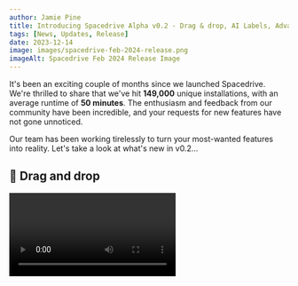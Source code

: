 ```yaml
---
author: Jamie Pine
title: Introducing Spacedrive Alpha v0.2 - Drag & drop, AI Labels, Advanced Search, 12 Languages, Tabs,  and Spacedrop!
tags: [News, Updates, Release]
date: 2023-12-14
image: images/spacedrive-feb-2024-release.png
imageAlt: Spacedrive Feb 2024 Release Image
---
```


It's been an exciting couple of months since we launched Spacedrive. We're thrilled to share that we've hit **149,000** unique installations, with an average runtime of **50 minutes**. The enthusiasm and feedback from our community have been incredible, and your requests for new features have not gone unnoticed.

Our team has been working tirelessly to turn your most-wanted features into reality. Let's take a look at what's new in v0.2...

## 🫳 Drag and drop

<Video url="/videos/Spacedrive_DragAndDrop.webm" />

The Explorer is the most intricate user interface we have ever designed. Now, with drag and drop, it is one big step closer to having everything you need from a file explorer. In an upcoming release, we'll be adding support for dragging files and folders into and out of Spacedrive from the OS.

## ✨ AI Labeling

<Video url="/videos/Spacedrive_ImageLabler.webm" />

Our first of many AI powered features to come, we create labels for images using a lightweight object detection model running on-device. Currenly the Yolo model family offers limited labels and are not very accurate, but we will make more models available in following updates, such as the [Recognize Anything Model](https://github.com/xinyu1205/recognize-anything).

## Advanced search

We've added a new search bar to the top of the Explorer, which allows you to search for files and folders by name, content, and metadata. You can also use the search bar to filter by file type, date, and more.

## Tabs

<Video url="/videos/Spacedrive_Tabs.webm" />

You can open multiple tabs in the Explorer, and switch between them using the tab bar at the top of the window.

## Now in 12 languages!

We've expanded our language options to include English, Japanese, Chinese (Simplified and Traditional), German, French, Hindi, Portuguese, Dutch, Italian, Russian, Korean, Spanish, Turkish, and Arabic. Some translations were created with AI assistance, so feel free to submit corrections on [GitHub](https://github.com/spacedriveapp/spacedrive).

## Updated roadmap

![Spacedrive Roadmap](/images/roadmap.jpg)

We've updated our roadmap to reflect the progress we've made since launch, and to give you a better idea of what's coming next. From today, we are aiming for a monthly major release cycle, with minor releases in between. Check out the [Roadmap →]()

## And so much more...

We've also shipped these major features since the launch:

- Multi-select in the Explorer
- A bar for Quick View to view surrounding media
- CPU usage control slider
- Improved virtual filesystem
- Way. More. Docs. [See Docs →]()

## Up Next?

We've got big plans for the next major release:

- **Connect devices**:
  One of the biggest technologies we've been tackling is multi-device connections and database sync. This has been a cornerstone of Spacedrive from the start, but yet to make it into production. So, we're speeding up the process by introducing an encrypted, cloud-assisted sync instead of peer-to-peer sync using CRDTs, which we will ship later.
- **iOS and Android**:
  ![Spacedrive Mobile App Design Preview](/images/mobile_design_preview.jpg)
  With sync in place, we'll be releasing the alpha versions of our mobile apps for iOS and Android, if you are already a user of Spacedrive you're invited to join, we'll reach out via email with an invite.
- **Column View**:
  A hugely demanded explorer view, for good reason. Column view is the most popular view for managing files, but also the hardest to engineer! Along with column view will come upgraded list view, with tree support.

This blog post marks the first of regular updates from the Spacedrive team. We'll be sharing our progress, new features, and more once a month. If you have any questions or feedback, please reach out to us on [Twitter](https://twitter.com/spacedriveapp) or [Discord](https://discord.gg/3YjJUZ6).
